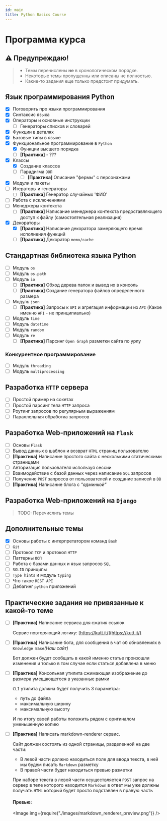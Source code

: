 ```yaml
---
id: main
title: Python Basics Course
---
```



# Программа курса

## ⚠️ Предупреждаю!

> - Темы перечислены **не** в хронологическом порядке.
> - Некоторые темы пропущенны или описаны не полностью.
> - Какие-то задания еще только предстоит придумать.

## Язык программирования Python

- [x] Поговорить про языки программирования
- [x] Синтаксис языка
- [x] Операторы и основные инструкции
  - [ ] Генераторы списков и словарей
- [x] Функции в деталях
- [x] Базовые типы в языке
- [x] Функциональное программирование в `Python`
  - [x] Функции высшего порядка
  - [ ] **[Практика]** - ???
- [x] Классы
  - [x] Создание классов
  - [ ] Парадигма `ООП`
    - [ ] **[Практика]** Описание "фермы" с персонажами
- [x] Модули и пакеты
- [ ] Итераторы и генераторы
  - [ ] **[Практика]** Генератор случайных 'ФИО'
- [ ] Работа с исключениями
- [ ] Менеджеры контекста
  - [ ] **[Практика]** Написание менеджера контекста предоставляющего доступ к файлу (самостоятельная реализация)
- [x] Декораторы
  - [x] **[Практика]** Написание декоратора замеряющего время исполнения функций
  - [ ] **[Практика]** Декоратор `memo/cache`

## Стандартная библиотека языка Python

- [ ] Модуль `os`
- [ ] Модуль `os.path`
- [ ] Модуль `io`
  - [ ] **[Практика]** Обход дерева папок и вывод их в консоль
  - [ ] **[Практика]** Создание генератора файлов определенного размера
- [ ] Модуль `json`
  - [ ] **[Практика]** Запросы к `API` и агрегация информации из `API` (Какое именно `API` - не принципиально)
- [ ] Модуль `time`
- [ ] Модуль `datetime`
- [ ] Модуль `random`
- [ ] Модуль `re`
  - [ ] **[Практика]** Парсинг `Open Graph` разметки сайта по урлу

### Конкурентное программирование

- [ ] Модуль `threading`
- [ ] Модуль `multiprocessing`

## Разработка `HTTP` сервера

- [ ] Простой пример на сокетах
- [ ] Простой парсинг тела `HTTP` запроса
- [ ] Роутинг запросов по регулярным выражениям
- [ ] Параллельная обработка запросов

## Разработка Web-приложений на `Flask`

- [ ] Основы `Flask`
- [ ] Вывод данных в шаблон и возврат `HTML` страниц пользователю
- [ ] **[Практика]** Написание простого сайта с несколькими статическими страницами
- [ ] Авторизация пользователя используя сессии
- [ ] Взаимодействие с базой данных через написание `SQL` запросов
- [ ] Получение `POST` запросов от пользователей и создание записей в `DB`
- [ ] **[Практика]** Написание блога с _"админкой"_

## Разработка Web-приложений на `Django`

> TODO: Перечислить темы

## Дополнительные темы

- [x] Основы работы с интерпретатором команд `Bash`
- [ ] `Git`
- [ ] Протокол `TCP` и протокол `HTTP`
- [ ] Паттерны `ООП`
- [ ] Работа с базами данных и язык запросов `SQL`
- [ ] `SOLID` принципы
- [ ] `Type hints` и модуль `typing`
- [ ] Что такое `REST API`
- [ ] Дебагинг `python` приложений

## Практические задания не привязанные к какой-то теме

- [ ] **[Практика]** Написание сервиса для сжатия ссылок

  Сервис повторяющий логику: [https://kutt.it/](https://kutt.it/)

- [ ] **[Практика]** Написание бота, для сообщения в чат об обновлениях в `Knowledge Base`_(Наш сайт)_

  Бот должен будет сообщать в какой именно статье произошли изменения и только в том случае если статься добавлена в меню

- [ ] **[Практика]** Консольная утилита сжимающая изображение до размера умещающегося в указанные рамки

  `CLI` утилита должна будет получить 3 параметра:

  - путь до файла
  - максимальную ширину
  - максимальную высоту

  И по итогу своей работы положить рядом с оригиналом уменьшенную копию

- [ ] **[Практика]** Написать markdown-renderer сервис.

  Сайт должен состоять из одной страницы, разделенной на две части:

  - В левой части должно находиться поле для ввода текста, в ней мы будем писать `Markdown` разметку
  - В правой части будет находиться превью разметки

  При наборе текста в левой части осуществляется `POST` запрос на сервер в теле которого находится `Markdown` в ответ мы уже должны получать `HTML` который будет просто подставлен в правую часть

  #### Превью:

  <Image img={require("./images/markdown_renderer_preview.png")} />
